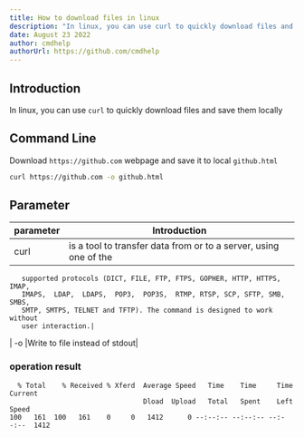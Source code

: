 ```yaml
---
title: How to download files in linux
description: "In linux, you can use curl to quickly download files and save them locally"
date: August 23 2022
author: cmdhelp
authorUrl: https://github.com/cmdhelp
---
```

## Introduction
In linux, you can use `curl` to quickly download files and save them locally
## Command Line
Download `https://github.com` webpage and save it to local `github.html`
```bash
curl https://github.com -o github.html
```
## Parameter
| parameter | Introduction                                                               |
| --------- | -------------------------------------------------------------------------- |
| curl   |is  a tool to transfer data from or to a server, using one of the
       supported protocols (DICT, FILE, FTP, FTPS, GOPHER, HTTP, HTTPS,  IMAP,
       IMAPS,  LDAP,  LDAPS,  POP3,  POP3S,  RTMP, RTSP, SCP, SFTP, SMB, SMBS,
       SMTP, SMTPS, TELNET and TFTP). The command is designed to work  without
       user interaction.|
| -o  |Write to file instead of stdout|
###  operation result
```
  % Total    % Received % Xferd  Average Speed   Time    Time     Time  Current
                                 Dload  Upload   Total   Spent    Left  Speed
100   161  100   161    0     0   1412      0 --:--:-- --:--:-- --:--:--  1412
```
